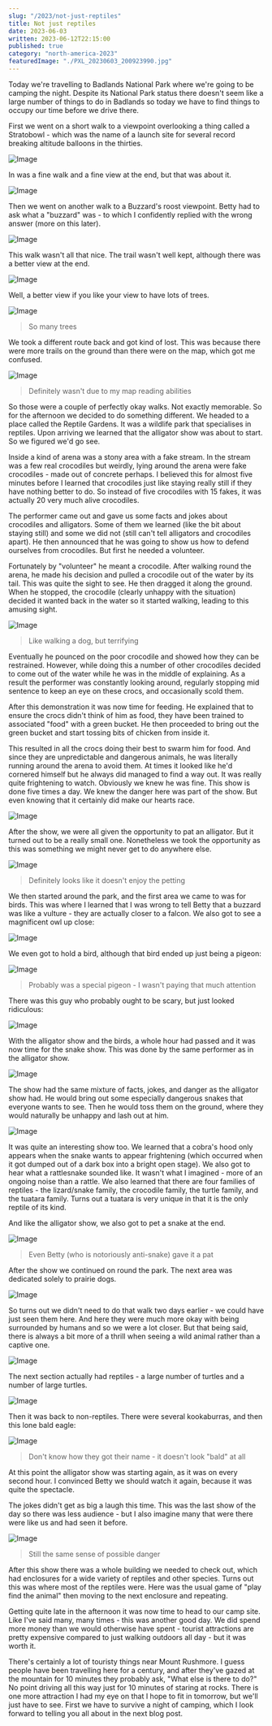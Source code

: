 ```yaml
---
slug: "/2023/not-just-reptiles"
title: Not just reptiles
date: 2023-06-03
written: 2023-06-12T22:15:00
published: true
category: "north-america-2023"
featuredImage: "./PXL_20230603_200923990.jpg"
---
```


Today we're travelling to Badlands National Park where we're going to be camping the night.  Despite its National Park status there doesn't seem like a large number of things to do in Badlands so today we have to find things to occupy our time before we drive there.

First we went on a short walk to a viewpoint overlooking a thing called a Stratobowl - which was the name of a launch site for several record breaking altitude balloons in the thirties.

![Image](PXL_20230603_160704131.jpg)

In was a fine walk and a fine view at the end, but that was about it.

![Image](PXL_20230603_160710012.jpg)

Then we went on another walk to a Buzzard's roost viewpoint.  Betty had to ask what a "buzzard" was - to which I confidently replied with the wrong answer (more on this later).

![Image](PXL_20230603_172656771.jpg)

This walk wasn't all that nice.  The trail wasn't well kept, although there was a better view at the end.

![Image](PXL_20230603_174309671.jpg)

Well, a better view if you like your view to have lots of trees.

![Image](PXL_20230603_174627204.jpg)

> So many trees

We took a different route back and got kind of lost.  This was because there were more trails on the ground than there were on the map, which got me confused.

![Image](PXL_20230603_181214907.jpg)

> Definitely wasn't due to my map reading abilities

So those were a couple of perfectly okay walks.  Not exactly memorable.  So for the afternoon we decided to do something different.  We headed to a place called the Reptile Gardens.  It was a wildlife park that specialises in reptiles.  Upon arriving we learned that the alligator show was about to start.  So we figured we'd go see.

Inside a kind of arena was a stony area with a fake stream.  In the stream was a few real crocodiles but weirdly, lying around the arena were fake crocodiles - made out of concrete perhaps.  I believed this for almost five minutes before I learned that crocodiles just like staying really still if they have nothing better to do.  So instead of five crocodiles with 15 fakes, it was actually 20 very much alive crocodiles.

The performer came out and gave us some facts and jokes about crocodiles and alligators.  Some of them we learned (like the bit about staying still) and some we did not (still can't tell alligators and crocodiles apart).  He then announced that he was going to show us how to defend ourselves from crocodiles.  But first he needed a volunteer.

Fortunately by "volunteer" he meant a crocodile.  After walking round the arena, he made his decision and pulled a crocodile out of the water by its tail.  This was quite the sight to see.  He then dragged it along the ground.  When he stopped, the crocodile (clearly unhappy with the situation) decided it wanted back in the water so it started walking, leading to this amusing sight.

![Image](PXL_20230603_194020029.jpg)

> Like walking a dog, but terrifying

Eventually he pounced on the poor crocodile and showed how they can be restrained.  However, while doing this a number of other crocodiles decided to come out of the water while he was in the middle of explaining.  As a result the performer was constantly looking around, regularly stopping mid sentence to keep an eye on these crocs, and occasionally scold them.

After this demonstration it was now time for feeding.  He explained that to ensure the crocs didn't think of him as food, they have been trained to associated "food" with a green bucket.  He then proceeded to bring out the green bucket and start tossing bits of chicken from inside it.

This resulted in all the crocs doing their best to swarm him for food.  And since they are unpredictable and dangerous animals, he was literally running around the arena to avoid them.  At times it looked like he'd cornered himself but he always did managed to find a way out.  It was really quite frightening to watch.  Obviously we knew he was fine.  This show is done five times a day.  We knew the danger here was part of the show.  But even knowing that it certainly did make our hearts race.

![Image](PXL_20230603_195012754.jpg)

After the show, we were all given the opportunity to pat an alligator.  But it turned out to be a really small one.  Nonetheless we took the opportunity as this was something we might never get to do anywhere else.

![Image](PXL_20230603_200323240.jpg)

> Definitely looks like it doesn't enjoy the petting

We then started around the park, and the first area we came to was for birds.  This was where I learned that I was wrong to tell Betty that a buzzard was like a vulture - they are actually closer to a falcon.  We also got to see a magnificent owl up close:

![Image](PXL_20230603_200923990.jpg)

We even got to hold a bird, although that bird ended up just being a pigeon:

![Image](PXL_20230603_201239542.jpg)

> Probably was a special pigeon - I wasn't paying that much attention

There was this guy who probably ought to be scary, but just looked ridiculous:

![Image](PXL_20230603_201530870.jpg)

With the alligator show and the birds, a whole hour had passed and it was now time for the snake show.  This was done by the same performer as in the alligator show.  

![Image](PXL_20230603_203430517.jpg)

The show had the same mixture of facts, jokes, and danger as the alligator show had.  He would bring out some especially dangerous snakes that everyone wants to see.  Then he would toss them on the ground, where they would naturally be unhappy and lash out at him.

![Image](PXL_20230603_203843398.jpg)

It was quite an interesting show too.  We learned that a cobra's hood only appears when the snake wants to appear frightening (which occurred when it got dumped out of a dark box into a bright open stage).  We also got to hear what a rattlesnake sounded like.  It wasn't what I imagined - more of an ongoing noise than a rattle.  We also learned that there are four families of reptiles - the lizard/snake family, the crocodile family, the turtle family, and the tuatara family.  Turns out a tuatara is very unique in that it is the only reptile of its kind.

And like the alligator show, we also got to pet a snake at the end.

![Image](PXL_20230603_210108598.jpg)

> Even Betty (who is notoriously anti-snake) gave it a pat

After the show we continued on round the park.  The next area was dedicated solely to prairie dogs.

![Image](PXL_20230603_210323461.jpg)

So turns out we didn't need to do that walk two days earlier - we could have just seen them here.  And here they were much more okay with being surrounded by humans and so we were a lot closer.  But that being said, there is always a bit more of a thrill when seeing a wild animal rather than a captive one.

![Image](PXL_20230603_210843799.jpg)

The next section actually had reptiles - a large number of turtles and a number of large turtles.

![Image](PXL_20230603_212207256.jpg)

Then it was back to non-reptiles.  There were several kookaburras, and then this lone bald eagle:

![Image](PXL_20230603_212616484.jpg)

> Don't know how they got their name - it doesn't look "bald" at all

At this point the alligator show was starting again, as it was on every second hour.  I convinced Betty we should watch it again, because it was quite the spectacle.

The jokes didn't get as big a laugh this time.  This was the last show of the day so there was less audience - but I also imagine many that were there were like us and had seen it before.

![Image](PXL_20230603_214730938.jpg)

> Still the same sense of possible danger

After this show there was a whole building we needed to check out, which had enclosures for a wide variety of reptiles and other species.  Turns out this was where most of the reptiles were.  Here was the usual game of "play find the animal" then moving to the next enclosure and repeating.

Getting quite late in the afternoon it was now time to head to our camp site.  Like I've said many, many times - this was another good day.  We did spend more money than we would otherwise have spent - tourist attractions are pretty expensive compared to just walking outdoors all day - but it was worth it.

There's certainly a lot of touristy things near Mount Rushmore.  I guess people have been travelling here for a century, and after they've gazed at the mountain for 10 minutes they probably ask, "What else is there to do?"  No point driving all this way just for 10 minutes of staring at rocks.  There is one more attraction I had my eye on that I hope to fit in tomorrow, but we'll just have to see.  First we have to survive a night of camping, which I look forward to telling you all about in the next blog post.